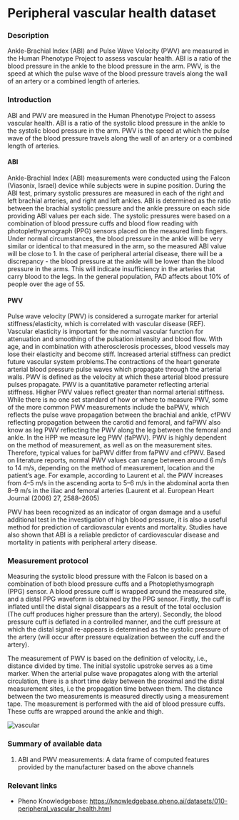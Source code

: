 # Peripheral vascular health dataset

### Description
Ankle-Brachial Index (ABI) and Pulse Wave Velocity (PWV) are measured in the Human Phenotype Project to assess vascular health. ABI is a ratio of the blood pressure in the ankle to the blood pressure in the arm. PWV, is the speed at which the pulse wave of the blood pressure travels along the wall of an artery or a combined length of arteries.

### Introduction
ABI and PWV are measured in the Human Phenotype Project to assess vascular health. ABI is a ratio of the systolic blood pressure in the ankle to the systolic blood pressure in the arm. PWV is the speed at which the pulse wave of the blood pressure travels along the wall of an artery or a combined length of arteries.

#### ABI
Ankle-Brachial Index (ABI) measurements were conducted using the Falcon (Viasonix, Israel) device while subjects were in supine position. During the ABI test, primary systolic pressures are measured in each of the right and left brachial arteries, and right and left ankles. ABI is determined as the ratio between the brachial systolic pressure and the ankle pressure on each side providing ABI values per each side. The systolic pressures were based on a combination of blood pressure cuffs and blood flow reading with photoplethysmograph (PPG) sensors placed on the measured limb fingers.  Under normal circumstances, the blood pressure in the ankle will be very similar or identical to that measured in the arm, so the measured ABI value will be close to 1. In the case of peripheral arterial disease, there will be a discrepancy - the blood pressure at the ankle will be lower than the blood pressure in the arms. This will indicate insufficiency in the arteries that carry blood to the legs. In the general population, PAD affects about 10% of people over the age of 55.

#### PWV
Pulse wave velocity (PWV) is considered a surrogate marker for arterial stiffness/elasticity, which is correlated with vascular disease (REF). Vascular elasticity is important for the normal vascular function for attenuation and smoothing of the pulsation intensity and blood flow. With age, and in combination with atherosclerosis processes, blood vessels may lose their elasticity and become stiff. Increased arterial stiffness can predict future vascular system problems.The contractions of the heart generate arterial blood pressure pulse waves which propagate through the arterial walls. PWV is defined as the velocity at which these arterial blood pressure pulses propagate. PWV is a quantitative parameter reflecting arterial stiffness. Higher PWV values reflect greater than normal arterial stiffness. 
While there is no one set standard of how or where to measure PWV, some of the more common PWV measurements include the baPWV, which reflects the pulse wave propagation between the brachial and ankle, cfPWV reflecting propagation between the carotid and femoral, and faPWV also know as leg PWV reflecting the PWV along the leg between the femoral and ankle.
In the HPP we measure leg PWV (faPWV). PWV is highly dependent on the method of measurement, as well as on the measurement sites. Therefore, typical values for baPWV differ from faPWV and cfPWV.
Based on literature reports, normal PWV values can range between around 6 m/s to 14 m/s, depending on the method of measurement, location and the patient’s age. For example, according to Laurent et al.  the PWV increases from 4–5 m/s in the ascending aorta to 5–6 m/s in the abdominal aorta then 8–9 m/s in the iliac and femoral arteries (Laurent et al. European Heart Journal (2006) 27, 2588–2605)

PWV has been recognized as an indicator of organ damage and a useful additional test in the investigation of high blood pressure, it is also a useful method for prediction of cardiovascular events and mortality. Studies have also shown that ABI is a reliable predictor of cardiovascular disease and mortality in patients with peripheral artery disease.

### Measurement protocol
Measuring the systolic blood pressure with the Falcon is based on a combination of both blood pressure cuffs and a Photoplethysmograph (PPG) sensor. A blood pressure cuff is wrapped around the measured site, and a distal PPG waveform is obtained by the PPG sensor. Firstly, the cuff is inflated until the distal signal disappears as a result of the total occlusion (The cuff produces higher pressure than the artery). Secondly, the blood pressure cuff is deflated in a controlled manner, and the cuff pressure at which the distal signal re-appears is determined as the systolic pressure of the artery (will occur after pressure equalization between the cuff and the artery).

The measurement of PWV is based on the definition of velocity, i.e., distance divided by time. The initial systolic upstroke serves as a time marker. When the arterial pulse wave propagates along with the arterial circulation, there is a short time delay between the proximal and the distal measurement sites, i.e the propagation time between them. The distance between the two measurements is measured directly using a measurement tape. The measurement is performed with the aid of blood pressure cuffs. These cuffs are wrapped around the ankle and thigh.

![vascular](/md/folders/10/vascular.png)

### Summary of available data
1. ABI and PWV measurements: A data frame of computed features provided by the manufacturer based on the above channels

### Relevant links
* Pheno Knowledgebase: https://knowledgebase.pheno.ai/datasets/010-peripheral_vascular_health.html

